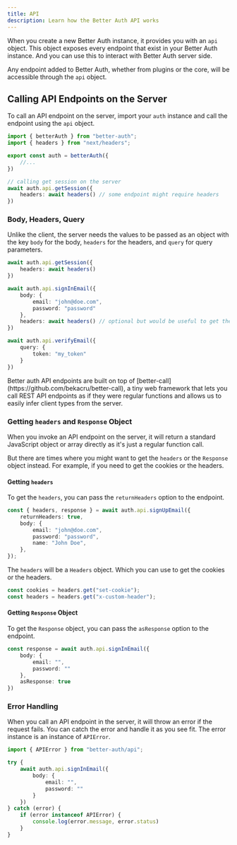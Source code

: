 ```yaml
---
title: API
description: Learn how the Better Auth API works
---
```


When you create a new Better Auth instance, it provides you with an `api` object. This object exposes every endpoint that exist in your Better Auth instance. And you can use this to interact with Better Auth server side.

Any endpoint added to Better Auth, whether from plugins or the core, will be accessible through the `api` object.

## Calling API Endpoints on the Server

To call an API endpoint on the server, import your `auth` instance and call the endpoint using the `api` object.

```ts title="server.ts"
import { betterAuth } from "better-auth";
import { headers } from "next/headers";

export const auth = betterAuth({
    //...
})

// calling get session on the server
await auth.api.getSession({
    headers: await headers() // some endpoint might require headers
})
```

### Body, Headers, Query

Unlike the client, the server needs the values to be passed as an object with the key `body` for the body, `headers` for the headers, and `query` for query parameters.

```ts title="server.ts"
await auth.api.getSession({
    headers: await headers()
})

await auth.api.signInEmail({
    body: {
        email: "john@doe.com",
        password: "password"
    },
    headers: await headers() // optional but would be useful to get the user IP, user agent, etc.
})

await auth.api.verifyEmail({
    query: {
        token: "my_token"
    }
})
```

<Callout>
Better auth API endpoints are built on top of [better-call](https://github.com/bekacru/better-call), a tiny web framework that lets you call REST API endpoints as if they were regular functions and allows us to easily infer client types from the server.
</Callout>

### Getting `headers` and `Response` Object

When you invoke an API endpoint on the server, it will return a standard JavaScript object or array directly as it's just a regular function call.

But there are times where you might want to get the `headers` or the `Response` object instead. For example, if you need to get the cookies or the headers.

#### Getting `headers`

To get the `headers`, you can pass the `returnHeaders` option to the endpoint.

```ts
const { headers, response } = await auth.api.signUpEmail({
	returnHeaders: true,
	body: {
		email: "john@doe.com",
		password: "password",
		name: "John Doe",
	},
});
```

The `headers` will be a `Headers` object. Which you can use to get the cookies or the headers.

```ts
const cookies = headers.get("set-cookie");
const headers = headers.get("x-custom-header");
```

#### Getting `Response` Object

To get the `Response` object, you can pass the `asResponse` option to the endpoint.

```ts title="server.ts"
const response = await auth.api.signInEmail({
    body: {
        email: "",
        password: ""
    },
    asResponse: true
})
```

### Error Handling

When you call an API endpoint in the server, it will throw an error if the request fails. You can catch the error and handle it as you see fit. The error instance is an instance of `APIError`.

```ts title="server.ts"
import { APIError } from "better-auth/api";

try {
    await auth.api.signInEmail({
        body: {
            email: "",
            password: ""
        }
    })
} catch (error) {
    if (error instanceof APIError) {
        console.log(error.message, error.status)
    }
}
```
